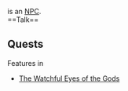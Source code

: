 {{Npc
 |area=Incarnam
 |loc=Celestial Temple
 |coords=[-3,-3]
 |details=Inside the [[Combat Room]]
 |options=[[{{PAGENAME}}#Talk|Talk]]
}}
'''{{PAGENAME}}''' is an [[NPC]].
<br style="clear:both" />
==Talk==
{{dialog|text=The World of Twelve can be a perilous place, you need to know how to fight to survive.
; Close the dialogue.
}}

==Quests==
; Features in
* [[The Watchful Eyes of the Gods]]

